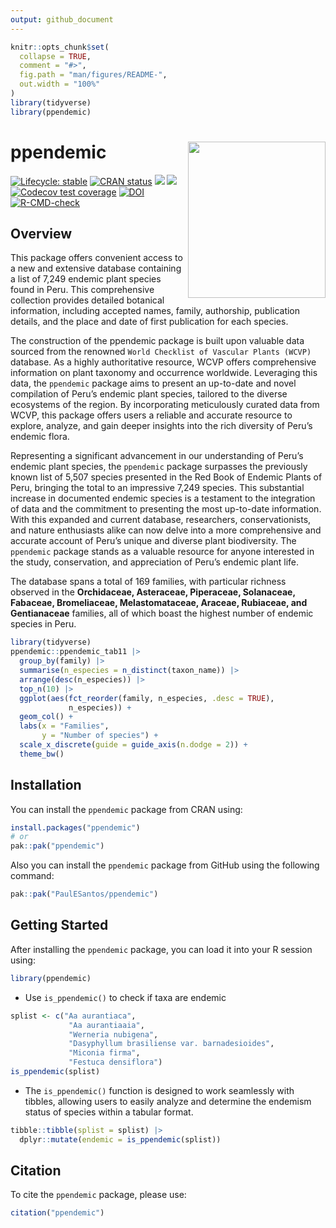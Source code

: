 ```yaml
---
output: github_document
---
```


<!-- README.md is generated from README.Rmd. Please edit that file -->


```r
knitr::opts_chunk$set(
  collapse = TRUE,
  comment = "#>",
  fig.path = "man/figures/README-",
  out.width = "100%"
)
library(tidyverse)
library(ppendemic)
```

# ppendemic <a href='https://github.com/PaulESantos/ppendemic'><img src='man/figures/ppendemic_logo.png' align="right" height="250" width="220" /></a>

<!-- badges: start -->
[![Lifecycle: stable](https://img.shields.io/badge/lifecycle-stable-blue.svg)](https://lifecycle.r-lib.org/articles/stages.html)
[![CRAN status](https://www.r-pkg.org/badges/version/ppendemic)](https://CRAN.R-project.org/package=ppendemic)
[![](http://cranlogs.r-pkg.org/badges/grand-total/ppendemic?color=green)](https://cran.r-project.org/package=ppendemic)
[![](http://cranlogs.r-pkg.org/badges/last-week/ppendemic?color=green)](https://cran.r-project.org/package=ppendemic)
[![Codecov test coverage](https://codecov.io/gh/PaulESantos/ppendemic/branch/main/graph/badge.svg)](https://app.codecov.io/gh/PaulESantos/ppendemic?branch=main)
[![DOI](https://zenodo.org/badge/336340798.svg)](https://zenodo.org/badge/latestdoi/336340798)
[![R-CMD-check](https://github.com/PaulESantos/ppendemic/actions/workflows/R-CMD-check.yaml/badge.svg)](https://github.com/PaulESantos/ppendemic/actions/workflows/R-CMD-check.yaml)
<!-- badges: end -->

## Overview

This package offers convenient access to a new and extensive database containing a list of 7,249 endemic plant species found in Peru. This comprehensive collection provides detailed botanical information, including accepted names, family, authorship, publication details, and the place and date of first publication for each species.

The construction of the ppendemic package is built upon valuable data sourced from the renowned `World Checklist of Vascular Plants (WCVP)` database. As a highly authoritative resource, WCVP offers comprehensive information on plant taxonomy and occurrence worldwide. Leveraging this data, the `ppendemic` package aims to present an up-to-date and novel compilation of Peru's endemic plant species, tailored to the diverse ecosystems of the region. By incorporating meticulously curated data from WCVP, this package offers users a reliable and accurate resource to explore, analyze, and gain deeper insights into the rich diversity of Peru's endemic flora.

Representing a significant advancement in our understanding of Peru's endemic plant species, the `ppendemic` package surpasses the previously known list of 5,507 species presented in the Red Book of Endemic Plants of Peru, bringing the total to an impressive 7,249 species. This substantial increase in documented endemic species is a testament to the integration of data and the commitment to presenting the most up-to-date information. With this expanded and current database, researchers, conservationists, and nature enthusiasts alike can now delve into a more comprehensive and accurate account of Peru's unique and diverse plant biodiversity. The `ppendemic` package stands as a valuable resource for anyone interested in the study, conservation, and appreciation of Peru's endemic plant life.

The database spans a total of 169 families, with particular richness observed in the **Orchidaceae, Asteraceae, Piperaceae, Solanaceae, Fabaceae, Bromeliaceae, Melastomataceae, Araceae, Rubiaceae, and Gentianaceae** families, all of which boast the highest number of endemic species in Peru.


```r
library(tidyverse)
ppendemic::ppendemic_tab11 |> 
  group_by(family) |> 
  summarise(n_especies = n_distinct(taxon_name)) |> 
  arrange(desc(n_especies)) |> 
  top_n(10) |> 
  ggplot(aes(fct_reorder(family, n_especies, .desc = TRUE),
             n_especies)) +
  geom_col() +
  labs(x = "Families",
       y = "Number of species") +
  scale_x_discrete(guide = guide_axis(n.dodge = 2)) +
  theme_bw()
```

## Installation

You can install the `ppendemic` package from CRAN using:

```r
install.packages("ppendemic")
# or
pak::pak("ppendemic")
```

Also you can install the `ppendemic` package from GitHub using the following command:

```r
pak::pak("PaulESantos/ppendemic")
```


## Getting Started

After installing the `ppendemic` package, you can load it into your R session using:

```r
library(ppendemic)

```

- Use `is_ppendemic()` to check if taxa are endemic

```r
splist <- c("Aa aurantiaca", 
             "Aa aurantiaaia",
             "Werneria nubigena", 
             "Dasyphyllum brasiliense var. barnadesioides",
             "Miconia firma",
             "Festuca densiflora")
is_ppendemic(splist)

```

- The `is_ppendemic()` function is designed to work seamlessly with tibbles, allowing users to easily analyze and determine the endemism status of species within a tabular format.

```r

tibble::tibble(splist = splist) |> 
  dplyr::mutate(endemic = is_ppendemic(splist))

```


## Citation

To cite the `ppendemic` package, please use:

```r
citation("ppendemic")
```

